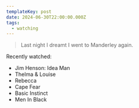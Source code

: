 ```yaml
---
templateKey: post
date: 2024-06-30T22:00:00.000Z
tags:
  - watching
---
```

> Last night I dreamt I went to Manderley again.

Recently watched:

* Jim Henson: Idea Man
* Thelma & Louise
* Rebecca
* Cape Fear
* Basic Instinct
* Men In Black